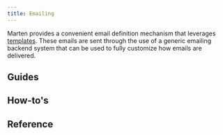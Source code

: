 ```yaml
---
title: Emailing
---
```



Marten provides a convenient email definition mechanism that leverages [templates](../templates). These emails are sent through the use of a generic emailing backend system that can be used to fully customize how emails are delivered.

## Guides

<div className="row category-index-row">
  <article key="introduction" className="col col--6">
    <DocCard item={{type: "link", href: "./emailing/introduction", label: "Introduction", docId: "emailing/introduction" }} />
  </article>
</div>

## How-to's

<div className="row category-index-row">
  <article key="create-custom-emailing-backends" className="col col--6">
    <DocCard item={{type: "link", href: "./emailing/how-to/create-custom-emailing-backends", label: "Create custom emailing backends", docId: "emailing/how-to/create-custom-emailing-backends" }} />
  </article>
</div>

## Reference

<div className="row category-index-row">
  <article key="backends" className="col col--6">
    <DocCard item={{type: "link", href: "./emailing/reference/backends", label: "Backends", docId: "emailing/reference/backends" }} />
  </article>
</div>
